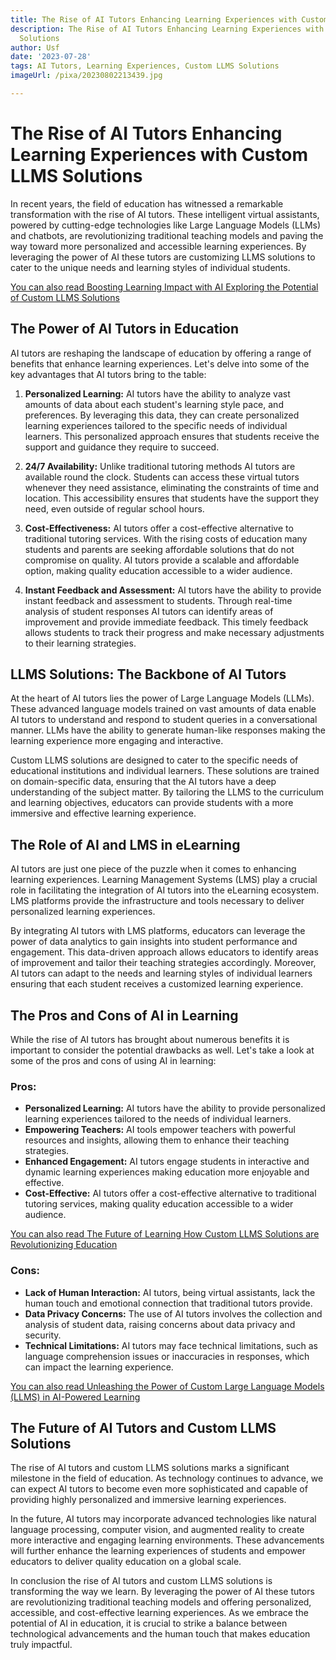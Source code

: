 ```yaml
---
title: The Rise of AI Tutors Enhancing Learning Experiences with Custom LLMS Solutions
description: The Rise of AI Tutors Enhancing Learning Experiences with Custom LLMS
  Solutions
author: Usf
date: '2023-07-28'
tags: AI Tutors, Learning Experiences, Custom LLMS Solutions
imageUrl: /pixa/20230802213439.jpg

---
```

# The Rise of AI  Tutors Enhancing Learning Experiences with Custom LLMS Solutions

In recent years,  the field of education has witnessed a remarkable transformation with the rise of  AI tutors. These  intelligent virtual assistants, powered by cutting-edge  technologies like Large Language Models (LLMs) and chatbots, are revolutionizing traditional teaching models and paving the  way toward more personalized and accessible learning experiences. By leveraging the power  of AI these tutors are customizing LLMS solutions to cater to the unique needs and learning styles  of individual students.

[You can also read Boosting Learning Impact with  AI Exploring the Potential of Custom  LLMS Solutions](Boosting%20Learning%20Impact%20with%20AI%20Exploring%20the%20Potential%20of%20Custom%20LLMS%20Solutions)


## The Power of AI Tutors  in Education

AI tutors are reshaping the landscape of education by offering a range of benefits that enhance  learning experiences. Let's delve into some  of the key advantages that AI tutors bring  to the table:

1. **Personalized Learning:** AI tutors have the  ability to analyze vast amounts  of data  about each student's learning style pace, and preferences. By leveraging this data, they can create personalized learning experiences tailored to  the specific needs of individual learners. This personalized approach  ensures that students receive the support and guidance they require to succeed.

2. **24/7 Availability:**  Unlike  traditional tutoring methods AI tutors are available round the clock. Students  can access these virtual tutors whenever they need assistance, eliminating the  constraints  of time and location. This accessibility ensures that students  have the support they need, even outside of regular school hours.

3. **Cost-Effectiveness:** AI  tutors offer a cost-effective alternative to traditional tutoring services. With the rising costs of education many  students and parents are seeking  affordable solutions that do not  compromise on quality. AI tutors provide a  scalable and affordable option, making quality education accessible to a  wider audience.

4. **Instant Feedback and Assessment:** AI tutors have the ability to provide instant feedback and assessment to students. Through  real-time  analysis of student responses AI tutors can identify areas of improvement  and provide immediate feedback.  This timely feedback allows students to track their progress and make necessary adjustments to their learning strategies.

## LLMS Solutions:  The Backbone of  AI Tutors

At the heart  of  AI tutors lies the power of Large Language Models (LLMs). These advanced language  models  trained on vast amounts of data enable AI tutors to understand and respond to student queries  in a conversational manner. LLMs have the  ability to generate human-like responses  making the learning experience more engaging and interactive.

Custom LLMS  solutions are designed to cater to the specific needs of educational institutions and individual learners. These solutions are trained on domain-specific data, ensuring that the AI  tutors have  a deep  understanding of the subject matter. By  tailoring the LLMS  to the  curriculum and learning objectives,  educators  can provide students with a  more immersive and  effective learning experience.

## The Role of AI and LMS in eLearning

AI tutors are just one piece of the puzzle when it comes to enhancing learning experiences.  Learning Management Systems (LMS) play a crucial  role in facilitating the integration of AI tutors into the eLearning ecosystem.  LMS platforms provide the infrastructure and tools necessary to deliver personalized learning  experiences.

By  integrating AI  tutors with LMS platforms, educators can  leverage the power of  data analytics to gain insights into student performance and engagement. This data-driven approach allows educators to identify areas of improvement and  tailor their teaching strategies accordingly. Moreover, AI tutors can adapt to the needs and learning styles  of individual learners ensuring that each student receives  a customized learning experience.

## The Pros and Cons of AI in  Learning

While the rise of AI tutors has brought about numerous benefits it is important to consider the potential drawbacks as well. Let's  take a look at some of the pros and cons of using AI in learning:

### Pros:

- **Personalized Learning:** AI tutors have the ability to provide personalized learning experiences tailored to the needs of individual learners.
- **Empowering Teachers:** AI tools empower  teachers with powerful resources and insights, allowing them to enhance their teaching strategies.
- **Enhanced Engagement:** AI  tutors engage students in interactive and  dynamic learning experiences making education more enjoyable and effective.
- **Cost-Effective:** AI tutors offer a cost-effective alternative to traditional tutoring services, making quality  education accessible to a wider  audience.

[You can also read The Future of Learning How Custom LLMS  Solutions are Revolutionizing Education](The%20Future%20of%20Learning%20How%20Custom%20LLMS%20Solutions%20are%20Revolutionizing%20Education)


### Cons:

- **Lack of Human  Interaction:** AI tutors, being virtual assistants, lack the human touch and emotional connection that traditional  tutors provide.
- **Data Privacy Concerns:** The  use of AI tutors involves the collection and analysis of student data,  raising concerns about data privacy and security.
-  **Technical Limitations:** AI tutors  may face technical limitations, such as language comprehension issues or inaccuracies in responses, which can impact the learning experience.

[You can also read Unleashing the Power of Custom Large Language Models (LLMS) in  AI-Powered Learning](Unleashing%20the%20Power%20of%20Custom%20Large%20Language%20Models%20%28LLMS%29%20in%20AI-Powered%20Learning)


## The Future of AI Tutors and Custom LLMS Solutions

The rise of AI tutors and custom LLMS solutions marks a significant milestone in the field of education. As technology continues to advance, we can expect AI tutors to become even more sophisticated and capable  of providing highly personalized and immersive learning experiences.

In the future, AI tutors may incorporate  advanced technologies like natural language processing, computer vision, and augmented reality to create more interactive and engaging  learning environments. These advancements will further enhance the learning experiences of students and empower educators to deliver  quality education on a global scale.

In conclusion the rise of AI tutors and custom LLMS solutions is transforming  the way we learn. By  leveraging the power of  AI these tutors are revolutionizing  traditional teaching models and offering personalized, accessible, and cost-effective learning  experiences. As we embrace the potential of AI in education, it is crucial to  strike a  balance between technological advancements and the  human touch that makes education truly  impactful.
